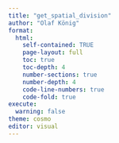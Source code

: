```yaml
---
title: "get_spatial_division"
author: "Olaf König"
format: 
  html:
    self-contained: TRUE
    page-layout: full
    toc: true
    toc-depth: 4
    number-sections: true
    number-depth: 4
    code-line-numbers: true
    code-fold: true
execute:
  warning: false
theme: cosmo 
editor: visual
---
```

